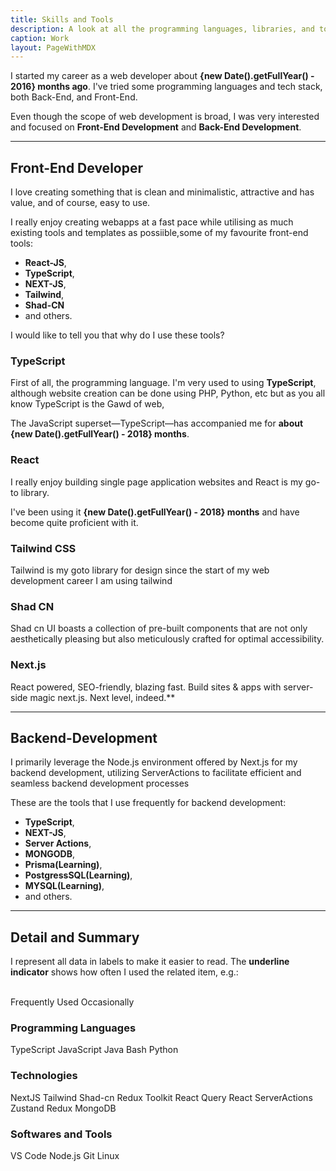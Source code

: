 ```yaml
---
title: Skills and Tools
description: A look at all the programming languages, libraries, and tools I've worked with.
caption: Work
layout: PageWithMDX
---
```



I started my career as a web developer about **{new Date().getFullYear() - 2016} months ago**. I've tried some programming languages and tech stack, both Back-End, and Front-End.

Even though the scope of web development is broad, I was very interested and focused on **Front-End Development** and **Back-End Development**.

---

## Front-End Developer

I love creating something that is clean and minimalistic, attractive and has value, and of course, easy to use.

I really enjoy creating webapps at a fast pace  while utilising as much existing tools and templates as possiible,some of my favourite front-end tools:
- **React-JS**,
- **TypeScript**,
-  **NEXT-JS**,
-  **Tailwind**,
- **Shad-CN**
- and others.

I would like to tell you that why do I use these tools?

### TypeScript

First of all, the programming language. I'm very used to using **TypeScript**, although website creation can be done using PHP, Python, etc but as you all know  TypeScript is the Gawd of web,

The JavaScript superset—TypeScript—has accompanied me for **about {new Date().getFullYear() - 2018} months**.

### React

I really enjoy building single page application websites and React is my go-to library.

I've been using it **{new Date().getFullYear() - 2018} months** and have become quite proficient with it.

### Tailwind CSS

Tailwind is my goto library for design since the start of my web development career I am using tailwind 

### Shad CN

Shad cn UI boasts a collection of pre-built components that are not only aesthetically pleasing but also meticulously crafted for optimal accessibility.

### Next.js

React powered, SEO-friendly, blazing fast. Build sites & apps with server-side magic next.js. Next level, indeed.**

---

## Backend-Development

I primarily leverage the Node.js environment offered by Next.js for my backend development, utilizing ServerActions to facilitate efficient and seamless backend development processes 

These are the  tools that I use  frequently  for backend development:
-  **TypeScript**,
-  **NEXT-JS**,
-  **Server Actions**,
-  **MONGODB**,
-  **Prisma(Learning)**,
-  **PostgressSQL(Learning)**,
-  **MYSQL(Learning)**,
- and others.
---

## Detail and Summary

I represent all data in labels to make it easier to read. The **underline indicator** shows how often I used the related item, e.g.:

<br />
<HStack spacing={8}>
  <Label indicator={100}>Frequently Used</Label>
  <Label indicator={25}>Occasionally</Label>
</HStack>

### Programming Languages

<VStack spacing={12}>
  <HStack spacing={8}>
    <Label indicator={100}>TypeScript</Label>
    <Label indicator={100}>JavaScript</Label>
     <Label indicator={50}>Java</Label>
      <Label indicator={50}>Bash</Label>
      <Label indicator={25}>Python</Label>
   
  </HStack>
  
</VStack>

### Technologies

<VStack spacing={12}>
  <HStack spacing={8}>
    <Label indicator={100}>NextJS</Label>
     <Label indicator={100}>Tailwind</Label>
      <Label indicator={100}>Shad-cn</Label>
       <Label indicator={100}>Redux Toolkit</Label>
        <Label indicator={100}>React Query</Label>
   
  </HStack>
  <HStack spacing={8}>
    <Label indicator={100}>React</Label>
     <Label indicator={100}>ServerActions</Label>
    <Label indicator={50}>Zustand</Label>
    <Label indicator={25}>Redux</Label>
    
  </HStack>
  <HStack spacing={8}>
    <Label indicator={25}>MongoDB</Label>
  </HStack>
</VStack>

### Softwares and Tools

<VStack spacing={12}>
  <HStack spacing={8}>
    <Label indicator={100}>VS Code</Label>
    <Label indicator={100}>Node.js</Label>
    <Label indicator={100}>Git</Label>
    <Label indicator={50}>Linux</Label>
  </HStack>
 
</VStack>
